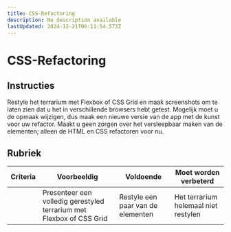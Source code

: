 ```yaml
---
title: CSS-Refactoring
description: No description available
lastUpdated: 2024-12-21T06:11:54.573Z
---
```


# CSS-Refactoring

## Instructies

Restyle het terrarium met Flexbox of CSS Grid en maak screenshots om te laten zien dat u het in verschillende browsers hebt getest. Mogelijk moet u de opmaak wijzigen, dus maak een nieuwe versie van de app met de kunst voor uw refactor. Maakt u geen zorgen over het versleepbaar maken van de elementen; alleen de HTML en CSS refactoren voor nu.

## Rubriek

| Criteria | Voorbeeldig                                                         | Voldoende                      | Moet worden verbeterd                    |
| -------- | ----------------------------------------------------------------- | ----------------------------- | ------------------------------------ |
|          | Presenteer een volledig gerestyled terrarium met Flexbox of CSS Grid | Restyle een paar van de elementen | Het terrarium helemaal niet restylen |

